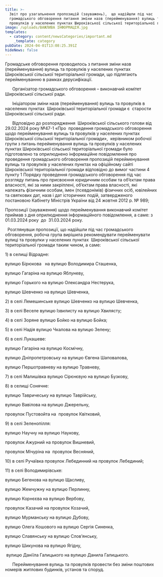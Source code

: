 ```yaml
---
title: >-
  Звіт про узагальнення пропозицій (зауважень),  що надійшли під час
  громадського обговорення питання зміни назв (перейменування) вулиць та
  провулків у населених пунктах Широківської сільської територіальної громади
image: /uploads/ВАЖЛИВА ІНФОРМАЦІЯ.jpg
templates:
  - category: content/newsCategories/important.md
    _template: category
pubDate: 2024-04-01T13:08:25.391Z
hideNews: false
---
```


Громадське обговорення проводилось з питання зміни назв  (перейменування) вулиць та провулків у населених пунктах  Широківської сільської територіальної громади, що підлягають перейменуванню в рамках дерусифікації. 

      Організатор громадського обговорення – виконавчий комітет  Широківської сільської ради.

      Ініціатором зміни назв (перейменування) вулиць та провулків в населених пунктах  Широківської територіальної громади є  старости Широківської сільської ради.  

      Відповідно до розпорядження  Широківської сільського голови від 29.02.2024 року №47-1 «Про  проведення громадського обговорення щодо перейменування вулиць та провулків у населених пунктах  Широківської сільської територіальної громади»,  керівником робочої групи з питань перейменування вулиць та провулків у населених пунктах Широківської сільської територіальної громади було підготовлено та оприлюднено інформаційне повідомлення про проведення громадського обговорення пропозицій перейменування вулиць та провулків у населених пунктах на офіційному сайті  Широківської територіальної громади відповідно до вимог частини 4 пункту 1 Порядку проведення громадського обговорення під час розгляду питань про присвоєння юридичним особам та об’єктам права власності, які за ними закріплені, об’єктам права власності, які належать фізичним особам, імен (псевдонімів) фізичних осіб, ювілейних та святкових дат, назв і дат історичних подій, затвердженого постановою Кабінету Міністрів України від 24 жовтня 2012 р. № 989; 

Пропозиції (зауваження) щодо перейменування виконавчий комітет приймав з дня оприлюднення інформаційного повідомлення, а саме: з  01.03.2024 року  до  31.03.2024 року.

 	Розглянувши пропозиції, що надійшли під час громадського обговорення, робоча група вирішила рекомендувати перейменувати вулиці та провулки у населених пунктах  Широківської сільської територіальної громади таким чином, а саме:

1\) в селищі Відрадне:

вулицю Бірюкова   на вулицю Володимира Сташенка,

вулицю Гагаріна на вулицю Яблуневу,

вулицю Горького на вулицю Олександра Нестерука, 

вулицю Шевченко на вулицю Шевченка,

2\) в селі Лемешинське вулицю Шевченко на вулицю Шевченка,

3\) в селі Веселе вулицю Ізвилисту на вулицю Хвилясту;

4\) в селі Зоряне вулицю Бойко на вулицю Бойка;

5\) в селі Надія вулицю Чкалова на вулицю Зелену;

6\) в селі Лукашеве:

вулицю Гагаріна на вулицю Космічну,

вулицю Дніпропетровську на вулицю Євгена Шаповалова,

вулицю Першотравневу на вулицю Травневу,

7\) в селі Малишівка вулицю Сірєнєвую на вулицю Бузкову,

8\) в селищі Сонячне: 

вулицю Тавричеську на вулицю Таврійську,

вулицю Вавілова на вулицю Джерельну,

провулок Пустовойта на  провулок Квітковий,

9\) в селі Зеленопілля:

вулицю Научну на вулицю Наукову,

провулок Ажурний на провулок Вишневий,

провулок Мічуріна на  провулок Весняний,

10\) в селі Ручаївка провулок Лебединний на провулок Лебединий;

11\) в селі Володимирівське:

вулицю Бегенова на вулицю Щасливу,

вулицю Жемчужну на вулицю Перлинну,

вулицю Корнєєва на вулицю Вербову,

провулок Казачий на провулок Козачий,

вулицю Мурманську на вулицю Дубову,

вулицю Олега Кошового на вулицю Сергія Синенка,

вулицю Славянську на вулицю Слов’янську,

вулицю Шикунова на вулицю Ягідну,

 вулицю Даніїла Галицького на вулицю Данила Галицького.

      Перейменування вулиць та провулків провести без зміни поштових номерів житлових будинків, установ та споруд.




